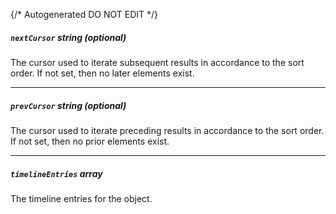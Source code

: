 {/* Autogenerated DO NOT EDIT  */}
##### `nextCursor` _string (optional)_
The cursor used to iterate subsequent results in accordance to the
sort order. If not set, then no later elements exist.


---
##### `prevCursor` _string (optional)_
The cursor used to iterate preceding results in accordance to the
sort order. If not set, then no prior elements exist.


---
##### `timelineEntries` _array_
The timeline entries for the object.


